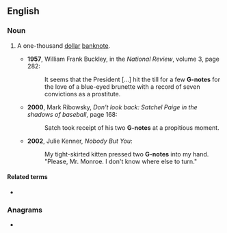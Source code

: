 ==English==

===Noun===
{{en-noun|head=[[G]] [[note]]|s}}

# {{label|en|US|informal}} A one-thousand [[dollar]] [[banknote]].
#* '''1957''', William Frank Buckley, in the ''National Review'', volume 3, page 282:
#*: It seems that the President [...] hit the till for a few '''G-notes''' for the love of a blue-eyed brunette with a record of seven convictions as a prostitute.
#* '''2000''', Mark Ribowsky, ''Don't look back: Satchel Paige in the shadows of baseball'', page 168:
#*: Satch took receipt of his two '''G-notes''' at a propitious moment.
#* '''2002''', Julie Kenner, ''Nobody But You'':
#*: My tight-skirted kitten pressed two '''G-notes''' into my hand. "Please, Mr. Monroe. I don't know where else to turn."

====Related terms====
* {{l|en|c-note|C-note}}

===Anagrams===
* {{l|en|get on}}